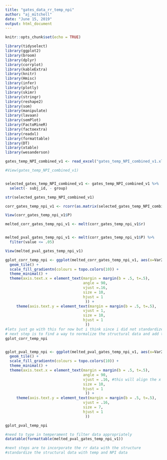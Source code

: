 ```yaml
---
title: "gates_data_rr_temp_npi"
author: "aj_mitchell"
date: "June 15, 2019"
output: html_document
---
```


```r
knitr::opts_chunk$set(echo = TRUE)
```

```r
library(tidyselect)
library(ggplot2)
library(broom)
library(dplyr)
library(corrplot)
library(kableExtra)
library(knitr)
library(Hmisc)
library(infer)
library(plotly) 
library(skimr)
library(stringr)
library(reshape2)
library(som)
library(manipulate)
library(lavaan)
library(semPlot)
library(FactoMineR)
library(factoextra)
library(readxl)
library(formattable)
library(DT)
library(xtable)
library(wesanderson)
```


```r
gates_temp_NPI_combined_v1 <- read_excel("gates_temp_NPI_combined_v1.xlsx")

#View(gates_temp_NPI_combined_v1)


selected_gates_temp_NPI_combined_v1 <- gates_temp_NPI_combined_v1 %>%
  select(- subj_id, - group)

str(selected_gates_temp_NPI_combined_v1)

```


```r

corr_gates_temp_npi_v1 <- rcorr(as.matrix(selected_gates_temp_NPI_combined_v1))

View(corr_gates_temp_npi_v1$P)

melted_corr_gates_temp_npi_v1 <- melt(corr_gates_temp_npi_v1$r)


melted_pval_gates_temp_npi_v1 <- melt(corr_gates_temp_npi_v1$P) %>%
  filter(value <= .05)

View(melted_pval_gates_temp_npi_v1)

```


```r
gplot_corr_temp_npi <- ggplot(melted_corr_gates_temp_npi_v1, aes(x=Var2, y=Var1, fill=value)) +
  geom_tile() +
  scale_fill_gradientn(colours = topo.colors(10)) + 
  theme_minimal() +
  theme(axis.text.x = element_text(margin = margin(b = .5, t=.5),
                                   angle = 90,
                                   vjust =.16,
                                   size = 10,
                                   hjust = 1
                                    )) +
     theme(axis.text.y = element_text(margin = margin(b = .5, t=.5),
                                   vjust = 1,
                                   size = 10,
                                   hjust = 1
                                    ))
#lets just go with this for now but i think since i did not standardize the structural values, i'm not getting the most accurate representations of the relationships about the data. 
# next step is to find a way to normalize the structural data and add that to the behavioral data. then reasses for changes. 
gplot_corr_temp_npi


gplot_pval_temp_npi <- ggplot(melted_pval_gates_temp_npi_v1, aes(x=Var2, y=Var1, fill=value)) +
  geom_tile() +
  scale_fill_gradientn(colours = topo.colors(10)) + 
  theme_minimal() +
  theme(axis.text.x = element_text(margin = margin(b = .5, t=.5),
                                   angle = 90,
                                   vjust = .16, #this will align the x variables to their resprective lines
                                   size = 10,
                                   hjust = 1
                                    )) +
     theme(axis.text.y = element_text(margin = margin(b = .5, t=.5),
                                   vjust = .16,
                                   size = 7,
                                   hjust = 1
                                    ))

gplot_pval_temp_npi

#need to type in temperament to filter data appropriately
datatable(formattable(melted_pval_gates_temp_npi_v1))

#next steps are to incorporate the rr data with the structure
#standardize the structural data with temp and NPI data

```

